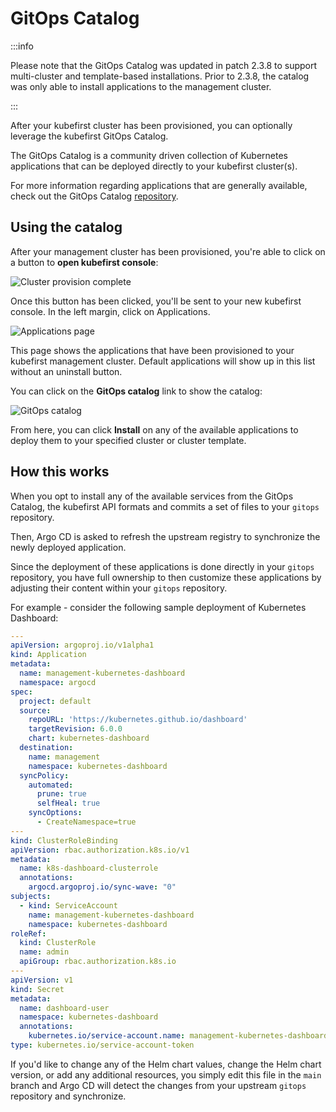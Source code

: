 # GitOps Catalog

:::info

Please note that the GitOps Catalog was updated in patch 2.3.8 to support multi-cluster and template-based installations. Prior to 2.3.8, the catalog was only able to install applications to the management cluster.

:::

After your kubefirst cluster has been provisioned, you can optionally leverage the kubefirst GitOps Catalog.

The GitOps Catalog is a community driven collection of Kubernetes applications that can be deployed directly to your kubefirst cluster(s).

For more information regarding applications that are generally available, check out the GitOps Catalog [repository](https://github.com/kubefirst/gitops-catalog).

## Using the catalog

After your management cluster has been provisioned, you're able to click on a button to **open kubefirst console**:

![Cluster provision complete](../img/common/catalog/button.png)

Once this button has been clicked, you'll be sent to your new kubefirst console. In the left margin, click on Applications.

![Applications page](../img/common/catalog/page.png)

This page shows the applications that have been provisioned to your kubefirst management cluster. Default applications will show up in this list without an uninstall button.

You can click on the **GitOps catalog** link to show the catalog:

![GitOps catalog](../img/common/catalog/services.png)

From here, you can click **Install** on any of the available applications to deploy them to your specified cluster or cluster template.

## How this works

When you opt to install any of the available services from the GitOps Catalog, the kubefirst API formats and commits a set of files to your `gitops` repository.

Then, Argo CD is asked to refresh the upstream registry to synchronize the newly deployed application.

Since the deployment of these applications is done directly in your `gitops` repository, you have full ownership to then customize these applications by adjusting their content within your `gitops` repository.

For example - consider the following sample deployment of Kubernetes Dashboard:

```yaml
---
apiVersion: argoproj.io/v1alpha1
kind: Application
metadata:
  name: management-kubernetes-dashboard
  namespace: argocd
spec:
  project: default
  source:
    repoURL: 'https://kubernetes.github.io/dashboard'
    targetRevision: 6.0.0
    chart: kubernetes-dashboard
  destination:
    name: management
    namespace: kubernetes-dashboard
  syncPolicy:
    automated:
      prune: true
      selfHeal: true
    syncOptions:
      - CreateNamespace=true
---
kind: ClusterRoleBinding
apiVersion: rbac.authorization.k8s.io/v1
metadata:
  name: k8s-dashboard-clusterrole
  annotations:
    argocd.argoproj.io/sync-wave: "0"
subjects:
  - kind: ServiceAccount
    name: management-kubernetes-dashboard
    namespace: kubernetes-dashboard
roleRef:
  kind: ClusterRole
  name: admin
  apiGroup: rbac.authorization.k8s.io
---
apiVersion: v1
kind: Secret
metadata:
  name: dashboard-user
  namespace: kubernetes-dashboard
  annotations:
    kubernetes.io/service-account.name: management-kubernetes-dashboard
type: kubernetes.io/service-account-token
```

If you'd like to change any of the Helm chart values, change the Helm chart version, or add any additional resources, you simply edit this file in the `main` branch and Argo CD will detect the changes from your upstream `gitops` repository and synchronize.
